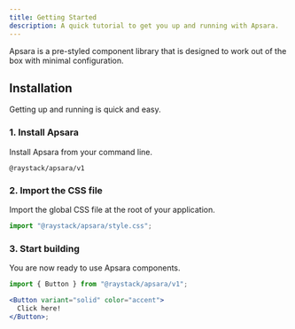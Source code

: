 ```yaml
---
title: Getting Started
description: A quick tutorial to get you up and running with Apsara.
---
```


Apsara is a pre-styled component library that is designed to work out of the box with minimal configuration.

## Installation

Getting up and running is quick and easy.

### 1. Install Apsara

Install Apsara from your command line.

```package-install
@raystack/apsara/v1
```

### 2. Import the CSS file

Import the global CSS file at the root of your application.

```ts
import "@raystack/apsara/style.css";
```

### 3. Start building

You are now ready to use Apsara components.

```jsx
import { Button } from "@raystack/apsara/v1";

<Button variant="solid" color="accent">
  Click here!
</Button>;
```
